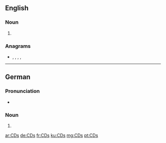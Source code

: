 {{also|CDS|cDs|cd's}}
==English==

===Noun===
{{head|en|noun plural form}}

# {{plural of|CD|lang=en}}

===Anagrams===
* {{l|en|CSD}}, {{l|en|DCS}}, {{l|en|D.S.C.}}, {{l|en|D.Sc.}}, {{l|en|DSC}}

----

==German==

===Pronunciation===
* {{IPA|/tse(ː)ˈdeːs/|lang=de}}

===Noun===
{{head|de|noun form}}

# {{plural of|CD|lang=de}}

[[ar:CDs]]
[[de:CDs]]
[[fr:CDs]]
[[ku:CDs]]
[[mg:CDs]]
[[pt:CDs]]
